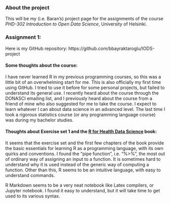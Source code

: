 
### About the project

This will be my (i.e. Baran's) project page for the assignments of the course *PHD-302 Introduction to Open Data Science*, University of Helsinki.

### Assignment 1:

Here is my GitHub repository: https://github.com/bbayraktaroglu/IODS-project

#### Some thoughts about the course: 

I have never learned R in my previous programming courses, so this was a little bit of an overwhelming start for me. This is also officially my first time using GitHub. I tried to use it before for some personal projects, but failed to understand its general use. 
I recently heard about the course through the DONASCI emailing list, and I previously heard about the course from a friend of mine who also suggested for me to take the course. I expect to learn whatever I can about data science in an advanced level. The last time I took a rigorous statistics course (or any programming language course) was during my bachelor studies.

#### Thoughts about Exercise set 1 and the [R for Health Data Science](https://argoshare.is.ed.ac.uk/healthyr_book/pipe-.html)  book:

It seems that the exercise set and the first few chapters of the book provide the basic essentials for learning R as a programming language, with its own quirks and conventions. 
I found the "pipe function", i.e. "%>%", the most out of ordinary way of assigning an input to a function. It is sometimes hard to understand why it is used instead of the generic way of computing a function. Other than this, R seems to be an intuitive language, with easy to understand commands. 

R Markdown seems to be a very neat notebook like Latex compilers, or Jupyter notebook. I found it easy to understand, but it will take time to get used to its various syntax.


